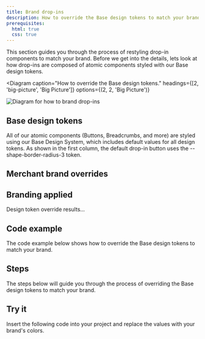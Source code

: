 ```yaml
---
title: Brand drop-ins
description: How to override the Base design tokens to match your brand.
prerequisites:
  html: true
  css: true
---
```



This section guides you through the process of restyling drop-in components to match your brand. Before we get into the details, lets look at how drop-ins are composed of atomic components styled with our Base design tokens.



<Diagram
  caption="How to override the Base design tokens."
  headings={[2, 'big-picture', 'Big Picture']}
  options={(2, 2, 'Big Picture')}
>
  ![Diagram for how to brand drop-ins](./howtobrand.svg)
</Diagram>

<Steps>

## Base design tokens

All of our atomic components (Buttons, Breadcrumbs, and more) are styled using our Base Design System, which includes default values for all design tokens. As shown in the first column, the default drop-in button uses the --shape-border-radius-3 token.

<CodeImport
  code={base}
  title="Base design tokens"
  lang="css"
  frame="none"
/>

## Merchant brand overrides

## Branding applied

Design token override results...

</Steps>

## Code example

The code example below shows how to override the Base design tokens to match your brand.

## Steps

The steps below will guide you through the process of overriding the Base design tokens to match your brand.

## Try it

Insert the following code into your project and replace the values with your brand's colors.
